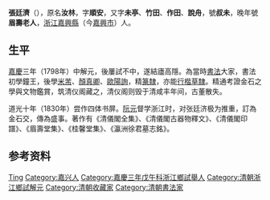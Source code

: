 '''張廷濟'''（{{bd|1768年||1848年||Zhang}}），原名'''汝林'''，字'''順安'''，又字'''未亭'''、'''竹田'''、'''作田'''、'''說舟'''，號'''叔未'''，晚年號'''眉壽老人'''，[[浙江|浙江]][[嘉興縣|嘉興縣]]（今[[嘉興市|嘉興市]]）人。

== 生平 ==
[[嘉慶|嘉慶]]三年（1798年）中解元，後屢試不中，遂結廬高隱。為當時[[書法|書法]]大家，書法初學鐘王，後學[[米芾|米芾]]、[[顏真卿|顏真卿]]、[[歐陽詢|歐陽詢]]，精[[篆書|篆]][[隸書|隸]]，亦能[[行楷|行楷]][[草隸|草隸]]。精通考證金石之學與文物鑑賞，筑清仪阁藏之，清仪阁则毁于清咸丰年间，古董散失。

道光十年（1830年）尝作四体书屏。[[阮元|阮元]]督学浙江时，对张廷济极为推重，訂為金石交，傳為盛事。著作有《清儀閣全集》、《清儀閣古器物釋文》、《清儀閣印譜》、《眉壽堂集》、《桂馨堂集》、《瀛洲徐君墓志銘》。

== 参考资料 ==
{{reflist}}

{{Authority control}}

{{DEFAULTSORT:Zhang張}}
[[Category:张姓|Ting]]
[[Category:嘉兴人|Category:嘉兴人]]
[[Category:嘉慶三年戊午科浙江鄉試舉人|Category:嘉慶三年戊午科浙江鄉試舉人]]
[[Category:清朝浙江鄉試解元|Category:清朝浙江鄉試解元]]
[[Category:清朝收藏家|Category:清朝收藏家]]
[[Category:清朝書法家|Category:清朝書法家]]